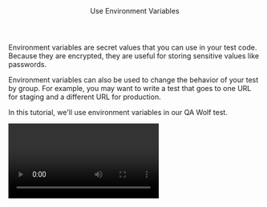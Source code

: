
<Layout>

<Header>Use Environment Variables</Header>

Environment variables are secret values that you can use in your test code. Because they are encrypted, they are useful for storing sensitive values like passwords.

Environment variables can also be used to change the behavior of your test by group. For example, you may want to write a test that goes to one URL for staging and a different URL for production.

In this tutorial, we'll use environment variables in our QA Wolf test.

<Video youTubeId="WLj9tY7orLw" />

<SubHeader>Create an Environment Variable</SubHeader>

Each group in QA Wolf has its own set of environment variables.

You can access a group's environment variables by clicking the wrench icon next to the group name. You can do this from the test editor or from the dashboard.

<Image
  alt="Manage environment variables from editor"
  height={1244}
  src="/docs/use-environment-variables/wrench-editor.png"
  width={1600}
/>

<Image
  alt="Manage environment variables from dashboard"
  height={286}
  src="/docs/use-environment-variables/wrench-dashboard.png"
  width={1414}
/>

Clicking on the wrench icon opens a popup where you can manage environment variables.

To create an environment variable, fill out the name and value fields before pressing the "Add" button. In our example, we name our variable `TODO_TEXT` and give it a value of `secret todo`.

<Image
  alt="Create an environment variable"
  height={544}
  src="/docs/use-environment-variables/create-environment-variable.png"
  width={1296}
/>

After pressing the "Add" button, the environment variable will be saved.

<Image
  alt="Saved environment variable"
  height={646}
  src="/docs/use-environment-variables/saved-environment-variable.png"
  width={1296}
/>

Click outside the popup to close it.

<SubHeader>Use an Environment Variable</SubHeader>

We can now use our `TODO_TEXT` environment variable in our test. Environment variables are accessible under `process.env`.

First, make sure you are viewing a test in the editor to update the code. In our example, we'll replace a hard-coded todo value with the value saved as `TODO_TEXT` (`secret todo`). We'll change this line of code:

```js
await page.fill(".new-todo", "todo");
```

To this line of code:

```js
await page.fill(".new-todo", process.env.TODO_TEXT);
```

In the code editor, we can delete the existing todo value (`"todo"`) and replace it with `process.env.TODO_TEXT`. You'll notice as you type `process.env.` that your environment variables will be shown as suggestions.

<Image
  alt="Use environment variable in editor"
  height={540}
  src="/docs/use-environment-variables/use-environment-variable.png"
  width={1086}
/>

If we run our test, it will now create a todo with the value `secret todo`, which comes from our environment variable.

<Image
  alt="Run a test with an environmetn variable"
  height={747}
  src="/docs/use-environment-variables/run-test-environment-variable.png"
  width={1600}
/>

</Layout>
